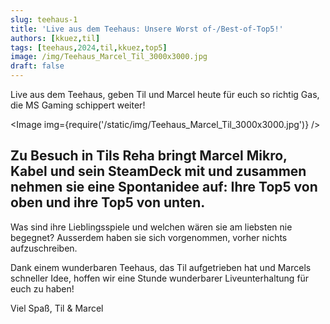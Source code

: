 ```yaml
---
slug: teehaus-1
title: 'Live aus dem Teehaus: Unsere Worst of-/Best-of-Top5!'
authors: [kkuez,til]
tags: [teehaus,2024,til,kkuez,top5]
image: /img/Teehaus_Marcel_Til_3000x3000.jpg
draft: false
---
```



Live aus dem Teehaus, geben Til und Marcel heute für euch so richtig Gas, die MS Gaming schippert weiter!

<Image img={require('/static/img/Teehaus_Marcel_Til_3000x3000.jpg')} />

<!--truncate-->

## Zu Besuch in Tils Reha bringt Marcel Mikro, Kabel und sein SteamDeck mit und zusammen nehmen sie eine Spontanidee auf: Ihre Top5 von oben und ihre Top5 von unten.

Was sind ihre Lieblingsspiele und welchen wären sie am liebsten nie begegnet?
Ausserdem haben sie sich vorgenommen, vorher nichts aufzuschreiben.

Dank einem wunderbaren Teehaus, das Til aufgetrieben hat und Marcels schneller Idee, hoffen wir eine Stunde wunderbarer Liveunterhaltung für euch zu haben!

Viel Spaß,
Til & Marcel

<ReactPlayer
    width="100%"
    height="50px"
    controls
    url='https://m10z.picnotes.de/Spezial/teehaus_1.mp3'
/>
